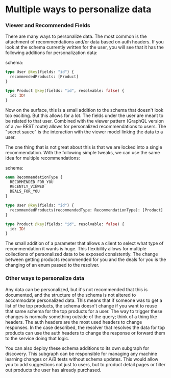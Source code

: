 # Multiple ways to personalize data

### Viewer and Recommended Fields

There are many ways to personalize data. The most common is the attachment of recommendations and/or data based on auth headers. If you look at the schema currently written for the user, you will see that it has the following additions for personalization data:

schema:

```graphql
type User @key(fields: "id") {
  recommendedProducts: [Product]
}

type Product @key(fields: "id", resolvable: false) {
  id: ID!
}
```

Now on the surface, this is a small addition to the schema that doesn't look too exciting. But this allows for a lot. The fields under the user are meant to be related to that user. Combined with the viewer pattern (GraphQL version of a `/me` REST route) allows for personalized recommendations to users. The "secret sauce" is the interaction with the viewer model linking the data to a user.

The one thing that is not great about this is that we are locked into a single recommendation. With the following simple tweaks, we can use the same idea for multiple recommendations:

schema:

```graphql
enum RecommendationType {
  RECOMMENDED_FOR_YOU
  RECENTLY_VIEWED
  DEALS_FOR_YOU
}

type User @key(fields: "id") {
  recommendedProducts(recommendedType: RecommendationType): [Product]
}

type Product @key(fields: "id", resolvable: false) {
  id: ID!
}
```

The small addition of a parameter that allows a client to select what type of recommendation it wants is huge. This flexibility allows for multiple collections of personalized data to be exposed consistently. The change between getting products recommended for you and the deals for you is the changing of an enum passed to the resolver.

### Other ways to personalize data

Any data can be personalized, but it's not recommended that this is documented, and the structure of the schema is not altered to accommodate personalized data. This means that if someone was to get a list of the top products, the schema doesn't change if you want to reuse that same schema for the top products for a user. The way to trigger these changes is normally something outside of the query; think of a thing like headers. The auth headers are the most used headers to change responses. In the case described, the resolver that resolves the data for top products can use the auth headers to change the response or forward them to the service doing that logic.

You can also deploy these schema additions to its own subgraph for discovery. This subgraph can be responsible for managing any machine learning changes or A/B tests without schema updates. This would allow you to add suggestions not just to users, but to product detail pages or filter out products the user has already purchased.
